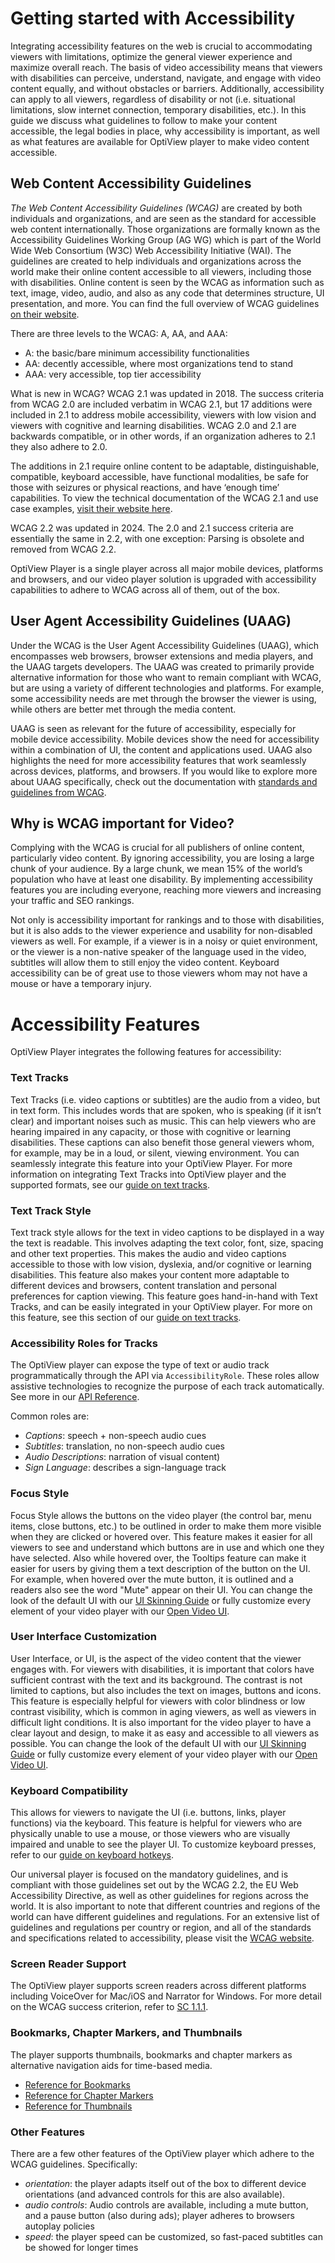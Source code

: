 # Getting started with Accessibility


Integrating accessibility features on the web is crucial to accommodating viewers with limitations, optimize the general viewer experience and maximize overall reach. The basis of video accessibility means that viewers with disabilities can perceive, understand, navigate, and engage with video content equally, and without obstacles or barriers. Additionally, accessibility can apply to all viewers, regardless of disability or not (i.e. situational limitations, slow internet connection, temporary disabilities, etc.). In this guide we discuss what guidelines to follow to make your content accessible, the legal bodies in place, why accessibility is important, as well as what features are available for OptiView player to make video content accessible.

## Web Content Accessibility Guidelines

_The Web Content Accessibility Guidelines (WCAG)_ are created by both individuals and organizations, and are seen as the standard for accessible web content internationally. Those organizations are formally known as the Accessibility Guidelines Working Group (AG WG) which is part of the World Wide Web Consortium (W3C) Web Accessibility Initiative (WAI). The guidelines are created to help individuals and organizations across the world make their online content accessible to all viewers, including those with disabilities. Online content is seen by the WCAG as information such as text, image, video, audio, and also as any code that determines structure, UI presentation, and more. You can find the full overview of WCAG guidelines [on their website](https://www.w3.org/WAI/standards-guidelines/wcag/).

There are three levels to the WCAG: A, AA, and AAA:

- A: the basic/bare minimum accessibility functionalities
- AA: decently accessible, where most organizations tend to stand
- AAA: very accessible, top tier accessibility

What is new in WCAG?
WCAG 2.1 was updated in 2018. The success criteria from WCAG 2.0 are included verbatim in WCAG 2.1, but 17 additions were included in 2.1 to address mobile accessibility, viewers with low vision and viewers with cognitive and learning disabilities. WCAG 2.0 and 2.1 are backwards compatible, or in other words, if an organization adheres to 2.1 they also adhere to 2.0.

The additions in 2.1 require online content to be adaptable, distinguishable, compatible, keyboard accessible, have functional modalities, be safe for those with seizures or physical reactions, and have ‘enough time’ capabilities. To view the technical documentation of the WCAG 2.1 and use case examples, [visit their website here](https://www.w3.org/WAI/standards-guidelines/).

WCAG 2.2 was updated in 2024. The 2.0 and 2.1 success criteria are essentially the same in 2.2, with one exception: Parsing is obsolete and removed from WCAG 2.2.

OptiView Player is a single player across all major mobile devices, platforms and browsers, and our video player solution is upgraded with accessibility capabilities to adhere to WCAG across all of them, out of the box.

## User Agent Accessibility Guidelines (UAAG)

Under the WCAG is the User Agent Accessibility Guidelines (UAAG), which encompasses web browsers, browser extensions and media players, and the UAAG targets developers. The UAAG was created to primarily provide alternative information for those who want to remain compliant with WCAG, but are using a variety of different technologies and platforms. For example, some accessibility needs are met through the browser the viewer is using, while others are better met through the media content.

UAAG is seen as relevant for the future of accessibility, especially for mobile device accessibility. Mobile devices show the need for accessibility within a combination of UI, the content and applications used. UAAG also highlights the need for more accessibility features that work seamlessly across devices, platforms, and browsers.
If you would like to explore more about UAAG specifically, check out the documentation with [standards and guidelines from WCAG](https://www.w3.org/WAI/standards-guidelines/wcag/).

## Why is WCAG important for Video?

Complying with the WCAG is crucial for all publishers of online content, particularly video content. By ignoring accessibility, you are losing a large chunk of your audience. By a large chunk, we mean 15% of the world’s population who have at least one disability. By implementing accessibility features you are including everyone, reaching more viewers and increasing your traffic and SEO rankings.

Not only is accessibility important for rankings and to those with disabilities, but it is also adds to the viewer experience and usability for non-disabled viewers as well. For example, if a viewer is in a noisy or quiet environment, or the viewer is a non-native speaker of the language used in the video, subtitles will allow them to still enjoy the video content. Keyboard accessibility can be of great use to those viewers whom may not have a mouse or have a temporary injury.

# Accessibility Features

OptiView Player integrates the following features for accessibility:

### Text Tracks

Text Tracks (i.e. video captions or subtitles) are the audio from a video, but in text form. This includes words that are spoken, who is speaking (if it isn’t clear) and important noises such as music. This can help viewers who are hearing impaired in any capacity, or those with cognitive or learning disabilities. These captions can also benefit those general viewers whom, for example, may be in a loud, or silent, viewing environment. You can seamlessly integrate this feature into your OptiView Player. For more information on integrating Text Tracks into OptiView player and the supported formats, see our [guide on text tracks](/theoplayer/how-to-guides/texttrack/introduction/).

### Text Track Style

Text track style allows for the text in video captions to be displayed in a way the text is readable. This involves adapting the text color, font, size, spacing and other text properties. This makes the audio and video captions accessible to those with low vision, dyslexia, and/or cognitive or learning disabilities. This feature also makes your content more adaptable to different devices and browsers, content translation and personal preferences for caption viewing. This feature goes hand-in-hand with Text Tracks, and can be easily integrated in your OptiView player. For more on this feature, see this section of our [guide on text tracks](/theoplayer/how-to-guides/texttrack/how-to-insert-subtitles/#subtitle-styling).

### Accessibility Roles for Tracks

The OptiView player can expose the type of text or audio track programmatically through the API via `AccessibilityRole`. These roles allow assistive technologies to recognize the purpose of each track automatically. See more in our [API Reference](pathname:///theoplayer/v10/api-reference/web/types/AccessibilityRole.html).

Common roles are:

- _Captions_: speech + non-speech audio cues
- _Subtitles_: translation, no non-speech audio cues
- _Audio Descriptions_: narration of visual content)
- _Sign Language_: describes a sign-language track

### Focus Style

Focus Style allows the buttons on the video player (the control bar, menu items, close buttons, etc.) to be outlined in order to make them more visible when they are clicked or hovered over. This feature makes it easier for all viewers to see and understand which buttons are in use and which one they have selected. Also while hovered over, the Tooltips feature can make it easier for users by giving them a text description of the button on the UI. For example, when hovered over the mute button, it is outlined and a readers also see the word "Mute" appear on their UI. You can change the look of the default UI with our [UI Skinning Guide](/theoplayer/how-to-guides/ui/ui-skinning/) or fully customize every element of your video player with our [Open Video UI](/open-video-ui/web/).

### User Interface Customization

User Interface, or UI, is the aspect of the video content that the viewer engages with. For viewers with disabilities, it is important that colors have sufficient contrast with the text and its background. The contrast is not limited to captions, but also includes the text on images, buttons and icons. This feature is especially helpful for viewers with color blindness or low contrast visibility, which is common in aging viewers, as well as viewers in difficult light conditions. It is also important for the video player to have a clear layout and design, to make it as easy and accessible to all viewers as possible. You can change the look of the default UI with our [UI Skinning Guide](/theoplayer/how-to-guides/ui/ui-skinning/) or fully customize every element of your video player with our [Open Video UI](/open-video-ui/web/).

### Keyboard Compatibility

This allows for viewers to navigate the UI (i.e. buttons, links, player functions) via the keyboard. This feature is helpful for viewers who are physically unable to use a mouse, or those viewers who are visually impaired and unable to see the player UI. To customize keyboard presses, refer to our [guide on keyboard hotkeys](/theoplayer/getting-started/sdks/web/how-to-implement-hotkeys/).

Our universal player is focused on the mandatory guidelines, and is compliant with those guidelines set out by the WCAG 2.2, the EU Web Accessibility Directive, as well as other guidelines for regions across the world. It is also important to note that different countries and regions of the world can have different guidelines and regulations. For an extensive list of guidelines and regulations per country or region, and all of the standards and specifications related to accessibility, please visit the [WCAG website](https://www.w3.org/WAI/standards-guidelines/wcag/).

### Screen Reader Support

The OptiView player supports screen readers across different platforms including VoiceOver for Mac/iOS and Narrator for Windows. For more detail on the WCAG success criterion, refer to [SC 1.1.1](https://www.w3.org/WAI/WCAG21/Understanding/non-text-content.html).

### Bookmarks, Chapter Markers, and Thumbnails

The player supports thumbnails, bookmarks and chapter markers as alternative navigation aids for time-based media.

- [Reference for Bookmarks](https://optiview.dolby.com/docs/theoplayer/getting-started/sdks/web/api-examples/#properties-and-methods)
- [Reference for Chapter Markers](/theoplayer/knowledge-base/playback/what-are-chapter-markers/)
- [Reference for Thumbnails](/theoplayer/how-to-guides/texttrack/how-to-implement-preview-thumbnails/)

### Other Features

There are a few other features of the OptiView player which adhere to the WCAG guidelines. Specifically:

- _orientation_: the player adapts itself out of the box to different device orientations (and advanced controls for this are also available).
- _audio controls_: Audio controls are available, including a mute button, and a pause button (also during ads); player adheres to browsers autoplay policies
- _speed_: the player speed can be customized, so fast-paced subtitles can be showed for longer times
